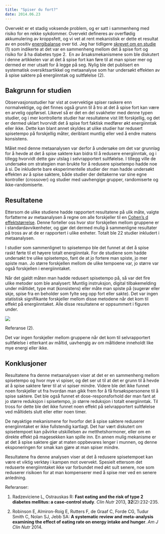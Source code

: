 ```yaml
---
title: "Spiser du fort?"
date: 2014.06.23
---
```


Overvekt er et stadig voksende problem, og er satt i sammenheng med risiko for en rekke sykdommer. Overvekt defineres av overflødig akkumulering av kroppsfett, og vi vet at rent mekanistisk er dette et resultat av en positiv [energibalanse](energibalansen.qmd "Energibalansen – hva sier den egentlig?") over tid. Jeg har tidligere [skrevet om en studie](spise-saktere.qmd "Bør du spise saktere?") (1) som indikerte at det var en sammenheng mellom det å spise fort og risiko for å ha diabetes type 2.  En av årsaksmekanismene som ble diskutert i denne artikkelen var at det å spise fort kan føre til at man spiser mer og dermed er mer utsatt for å legge på seg. Nylig ble det publisert en systematisk oversiktsartikkel og metaanalyse som har undersøkt effekten av å spise saktere på energiinntak og sultfølelse (2).

## Bakgrunn for studien

Observasjonsstudier har vist at overvektige spiser raskere enn normalvektige, og det finnes også grunn til å tro at det å spise fort kan være en arvelig oppførsel. Likevel så er det en del svakheter med denne typen studier, og i mer kontrollerte studier har resultatene vist litt forskjellig, og det er dermed uklart hvorvidt det å spise fort faktisk medfører økt energiinntak eller ikke. Dette kan blant annet skyldes at ulike studier har redusert spisetempo på forskjellig måter, deriblant muntlig eller ved å endre matens konsistens.

Målet med denne metaanalysen var derfor å undersøke om det var grunnlag for å hevde at det å spise saktere kan bidra til å redusere energiinntak, og i tillegg hvorvidt dette gav utslag i selvrapportert sultfølelse. I tillegg ville de undersøke om strategien man brukte for å redusere spisetempo hadde noe å si. De inkluderte bare eksperimentelle studier der man hadde undersøkt effekten av å spise saktere, både studier der deltakerne var sine egne kontroller (crossover) og studier med uavhengige grupper, randomiserte og ikke-randomiserte.

## Resultatene

Ettersom de ulike studiene hadde rapportert resultatene på ulik måte, valgte forfatterne av metaanalysen å regne om alle forskjeller til en [Cohen’s d effektstørrelse](brokenlink/signifikans-og-alt-det-der/ "Signifikans og alt det der"). Denne forteller oss hvor stor forskjellen mellom gruppene er i standardavvikenheter, og gjør det dermed mulig å sammenligne resultater på tross av at de er rapportert i ulike enheter. Totalt ble 22 studier inkludert i metaanalysen.

I studier som sammenlignet to spisetempo ble det funnet at det å spise raskt førte til et høyere totalt energiinntak. For de studiene som hadde undersøkt tre ulike spisetempo, fant de at jo fortere man spiste, jo mer spiste man. Jo større forskjellen mellom de ulike tempoene var, jo større var også forskjellen i energiinntaket.

Når det gjaldt måten man hadde redusert spisetempo på, så var det fire ulike metoder som ble analysert: Muntlig instruksjon, digital tilbakemelding under måltidet, type mat (konsistens) eller måte man spiste på (sugerør eller skje, spise fra en beholder som fylte seg opp fort eller sakte). Det var ingen statistisk signifikante forskjeller mellom disse metodene når det kom til effekt på energiinntaket. Alle disse resultatene er oppsummert i figuren under.

![](images/clipboard-1509371288.png)

Referanse (2).

Det var ingen forskjeller mellom gruppene når det kom til selvrapportert sultfølelse i etterkant av måltid, uavhengig av om måltidene inneholdt like mye energi eller ikke.

## Konklusjoner

Resultatene fra denne metaanalysen viser at det er en sammenheng mellom spisetempo og hvor mye vi spiser, og det ser ut til at det er grunn til å hevde at å spise saktere fører til at vi spiser mindre. Videre ble det ikke funnet noen forskjeller ut fra hvordan man gikk frem for å få forsøkspersonene til å spise saktere. Det ble også funnet et dose-responsforhold der man fant at jo større reduksjon i spisetempo, jo større reduksjon i totalt energiinntak. Til tross for dette ble det ikke funnet noen effekt på selvrapportert sultfølelse ved måltidets slutt eller etter noen timer.

De nøyaktige mekanismene for hvorfor det å spise saktere reduserer energiinntaket er ikke fullstendig kartlagt. Det har vært diskutert om spisetempoet kan påvirke utskillelsen av metthetshormoner, eller om en direkte effekt på magesekken kan spille inn. En annen mulig mekanisme er at det å spise saktere gjør at maten oppbevares lenger i munnen, og denne eksponeringen for smak kan gjøre at man spiser mindre.

Resultatene fra denne analysen viser at det å redusere spisetempoet kan være et viktig verktøy i kampen mot overvekt. Spesielt ettersom det reduserte energiinntaket ikke var forbundet med økt sult senere, noe som reduserer risikoen for at man kompenserer med å spise mer ved en senere anledning.

Referanser:

1.  Radzeviciene L, Ostrauskas R: **Fast eating and the risk of type 2 diabetes mellitus: a case-control study**. *Clin Nutr* 2013, **32**(2):232-235.

2.  Robinson E, Almiron-Roig E, Rutters F, de Graaf C, Forde CG, Tudur Smith C, Nolan SJ, Jebb SA: **A systematic review and meta-analysis examining the effect of eating rate on energy intake and hunger**. *Am J Clin Nutr* 2014.
